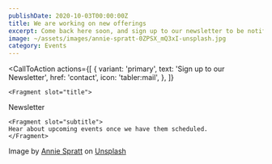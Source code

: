 ```yaml
---
publishDate: 2020-10-03T00:00:00Z
title: We are working on new offerings
excerpt: Come back here soon, and sign up to our newsletter to be notified once we have new events scheduled.
image: ~/assets/images/annie-spratt-0ZPSX_mQ3xI-unsplash.jpg
category: Events
---
```



  <CallToAction
    actions={[
      {
        variant: 'primary',
        text: 'Sign up to our Newsletter',
        href: 'contact',
        icon: 'tabler:mail',
      },
    ]}
  >
    <Fragment slot="title">
Newsletter
</Fragment>

    <Fragment slot="subtitle">
    Hear about upcoming events once we have them scheduled.
    </Fragment>
  </CallToAction>
  
  Image by <a href="https://unsplash.com/de/@anniespratt?utm_content=creditCopyText&utm_medium=referral&utm_source=unsplash">Annie Spratt</a> on <a href="https://unsplash.com/de/fotos/ein-abstraktes-gemalde-mit-orangen-und-blauen-farben-0ZPSX_mQ3xI?utm_content=creditCopyText&utm_medium=referral&utm_source=unsplash">Unsplash</a>
  
